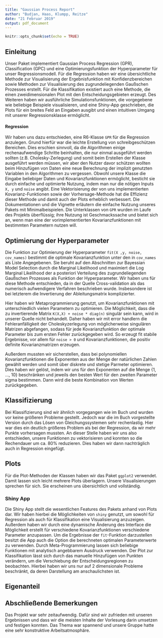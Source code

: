 ```yaml
---
title: "Gaussian Process Report"
author: "Budjan, Haas, Klumpp, Reitze"
date: "21 Februar 2019"
output: pdf_document
---
```

  
  ```r
knitr::opts_chunk$set(echo = TRUE)
```

## Einleitung

Unser Paket implementiert Gaussian Process Regression (GPR), Classification (GPC) und eine Optimierungsfunktion der Hyperparameter für unser Regressionsmodell. Für die  Regression haben wir eine übersichtliche Methode zur Visualisierung der Ergebnisfunktion mit Konfidenzbereichen sowie Methoden zur Visualisierung des zugrundeliegenden Gaußschen Prozesses erstellt. Für die Klassifikation existiert auch eine Methode, die einen zweidimensionalen Plot mit den Entscheidungsgebieten erzeugt. Des Weiteren haben wir ausführliche Simulationsfunktionen, die vorgegebene wie beliebige Beispiele visualisieren, und eine Shiny-App geschrieben, die Plots für ein breites Feld an Eingaben ausgibt und einen intuitiven Umgang mit unserer Regressionsklasse ermöglicht.

#### Regression

Wir haben uns dazu entschieden, eine R6-Klasse `GPR` für die Regression anzulegen. Grund hierfür war die leichte Erstellung von schreibgeschützen Bereichen. Dies erschien sinnvoll, da die Algorithmen einige rechenaufwendige Schritte beinhalten, die nur einmal ausgeführt werden sollten (z.B. Cholesky-Zerlegung) und somit beim Erstellen der Klasse ausgeführt werden müssen, wir aber den Nutzer davor schützen wollten beim Hinzufügen von Daten eine neue Berechnung der implizit genutzten Variablen in den Algorithmen zu vergessen. Obwohl unsere Klasse die Eingabe beliebiger Daten und Kovarianzfunktionen ermöglicht, besticht sie durch einfache und optimierte Nutzung, indem man nur die nötigen Inputs `X, y` und `noise` angibt. Eine Vektorisierung der von uns implementierten Kovarianz-Funktionen sowie der Vorhersage-Methode hat die Effizienz dieser Methode und damit auch der Plots erheblich verbessert. Die Dokumentationen und die Vignette erläutern die einfache Nutzung unseres Pakets mit Minimalbeispielen. Die Unterklassen von `GPR` wurden im Laufe des Projekts überflüssig; ihre Nutzung ist Geschmackssache und bietet sich an, wenn man eine der vorimplementierten Kovarianzfunktionen mit bestimmten Parametern nutzen will.

## Optimierung der Hyperparameter

Die Funktion zur Optimierung der Hyperparameter `fit(X ,y, noise, cov_names)` bestimmt die optimale Kovarianzfunktion unter den in `cov_names` als Liste Angegebenen.
Sie beruht auf den Abschnitten zur Bayessian Model Selection durch die Marginal Likelihood und maximiert die Log Marginal Likelihood der a posteriori Verteilung des zugrundeliegenden Gaußschen Prozesses als Funktion der Hyperparameter. Wir haben uns für diese Methode entschieden, da in der Quelle  Cross-validation als das numerisch aufwendigere Verfahren beschrieben wurde. Insbesondere ist bei letzterem die Invertierung der Ableitungsmatrix komplizierter.

Hier haben wir Metaprogrammierung genutzt, um Kovarianzfunktionen mit unterschiedlich vielen Parametern zu optimieren.
Die Möglichkeit, dass die zu invertierende Matrix `K(X,X) + noise * diag(n)` singulär sein kann, wird in unserer Quelle nicht behandelt. Daher haben wir mit error handlern die Fehleranfälligkeit der Choleskyzerlegung von möglicherweise singulären Matrizen abgefangen, sodass für jede Kovarianzfunktion der optimale Parameter bis zum ersten Fehler zurückgegeben wird. So erzeugt fit stabile Ergebnisse, vor allem für `noise > 0` und Kovarianzfunktionen, die positiv definite Kovarianzmatrizen erzeugen.

Außerdem mussten wir sicherstellen, dass bei polynomiellen Kovarianzfunktionen die Exponenten aus der Menge der natürlichen Zahlen gewählt werden und somit über diskrete und stetige Parmeter optimieren. Dies haben wir gelöst, indem wir uns für den Exponenten auf die Menge {1, ..., 10} beschränken und jeweils den besten Wert für den zweiten Parameter sigma bestimmen. Dann wird die beste Kombination von Werten zurückgegeben.

## Klassifizierung

Bei Klassifizierung sind wir ähnlich vorgegangen wie im Buch und wurden vor keine größeren Probleme gestellt. Jedoch war die im Buch vorgestellte Version durch das Lösen von Gleichungssystemen sehr rechenlastig. Hier war dies ein deutlich größeres Problem als bei der Regression, da wir mehr Punkte vorhersagen mussten. An dieser Stelle haben wir uns also entschieden, unsere Funktionen zu vektorisieren und konnten so die Rechendauer um ca. 80% reduzieren. Dies haben wir dann nachträglich auch in Regression eingefügt.

## Plots

Für die Plot-Methoden der Klassen haben wir das Paket `ggplot2` verwendet. Damit lassen sich leicht mehrere Plots überlagern. Unsere Visualisierungen sprechen für sich. Sie erscheinen uns übersichtlich und vollständig.

### Shiny App

Die Shiny App stellt die wesentlichen Features des Pakets anhand von Plots dar. Wir haben hierbei die Möglichkeiten von `shiny` genutzt, um sowohl für Regression als auch für Klassifikation eine Visualisierung anzuzeigen. Außerdem haben wir durch eine dynamische Änderung des Interface die Möglichkeit erstellt für verschiedene Kovarianzfunktionen verschiedene Parameter anzupassen. Um die Ergebnisse der `fit`-Funktion darzustellen besitzt die App auch die Option die berechneten optimalen Parameterwerte zu verwenden. Durch Meta-Programmierung lassen sich beliebige Funktionen mit analytisch angebbarem Ausdruck verwenden.
Der Plot zur Klassifikation lässt sich durch das manuelle Hinzufügen von Punkten verändern, um die Verschiebung der Entscheidungsregionen zu beobachten. Hierbei haben wir uns nur auf 2 dimensionale Probleme beschränkt, da deren Darstellung am anschaulichsten ist.


## Eigenanteil



## Abschließende Bemerkungen
Das Projekt war sehr zeitaufwendig. Dafür sind wir zufrieden mit unseren Ergebnissen und dass wir die meisten Inhalte der Vorlesung darin umsetzen und festigen konnten. Das Thema war spannend und unsere Gruppe hatte eine sehr konstruktive Arbeitsatmosphäre.


